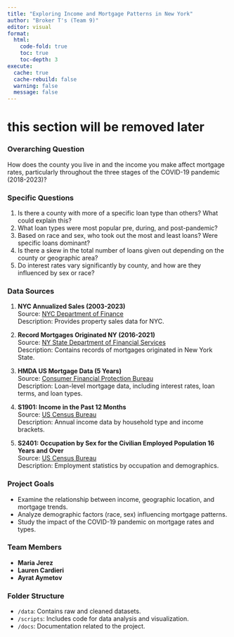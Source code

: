 ```yaml
---
title: "Exploring Income and Mortgage Patterns in New York"
author: "Broker T's (Team 9)"
editor: visual
format:
  html:
    code-fold: true
    toc: true         
    toc-depth: 3 
execute: 
  cache: true
  cache-rebuild: false
  warning: false
  message: false
---
```


# this section will be removed later
### Overarching Question
How does the county you live in and the income you make affect mortgage rates, particularly throughout the three stages of the COVID-19 pandemic (2018-2023)?

### Specific Questions
1. Is there a county with more of a specific loan type than others? What could explain this?
2. What loan types were most popular pre, during, and post-pandemic?
3. Based on race and sex, who took out the most and least loans? Were specific loans dominant?
4. Is there a skew in the total number of loans given out depending on the county or geographic area?
5. Do interest rates vary significantly by county, and how are they influenced by sex or race?

### Data Sources
1. **NYC Annualized Sales (2003-2023)**  
   Source: [NYC Department of Finance](https://www.nyc.gov/site/finance/property/property-annualized-sales-update.page#)  
   Description: Provides property sales data for NYC.

2. **Record Mortgages Originated NY (2016-2021)**  
   Source: [NY State Department of Financial Services](https://www.dfs.ny.gov/apps_and_licensing/mortgage_companies/rrpm_originated_nys)  
   Description: Contains records of mortgages originated in New York State.

3. **HMDA US Mortgage Data (5 Years)**  
   Source: [Consumer Financial Protection Bureau](https://www.consumerfinance.gov/data-research/hmda/)  
   Description: Loan-level mortgage data, including interest rates, loan terms, and loan types.

4. **S1901: Income in the Past 12 Months**  
   Source: [US Census Bureau](https://data.census.gov/profile/New_York?g=040XX00US36)  
   Description: Annual income data by household type and income brackets.

5. **S2401: Occupation by Sex for the Civilian Employed Population 16 Years and Over**  
   Source: [US Census Bureau](https://data.census.gov/profile/New_York?g=040XX00US36)  
   Description: Employment statistics by occupation and demographics.
   
### Project Goals
- Examine the relationship between income, geographic location, and mortgage trends.
- Analyze demographic factors (race, sex) influencing mortgage patterns.
- Study the impact of the COVID-19 pandemic on mortgage rates and types.

### Team Members
- **Maria Jerez**
- **Lauren Cardieri**
- **Ayrat Aymetov**

### Folder Structure
- `/data`: Contains raw and cleaned datasets.
- `/scripts`: Includes code for data analysis and visualization.
- `/docs`: Documentation related to the project.